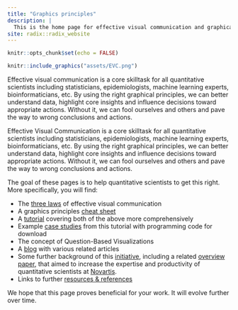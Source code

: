 ```yaml
---
title: "Graphics principles"
description: |
  This is the home page for effective visual communication and graphical principles for quantitative scientists.  
site: radix::radix_website
---
```


```r
knitr::opts_chunk$set(echo = FALSE)
```

```r
knitr::include_graphics("assets/EVC.png")
```

Effective visual communication is a core skilltask for all quantitative scientists including statisticians, epidemiologists, machine learning experts, bioinformaticians, etc. By using the right graphical principles, we can better understand data, highlight core insights and influence decisions toward appropriate actions. Without it, we can fool ourselves and others and pave the way to wrong conclusions and actions. 

Effective Visual Communication is a core skilltask for all quantitative scientists including statisticians, epidemiologists, machine learning experts, bioinformaticians, etc. By using the right graphical principles, we can better understand data, highlight core insights and influence decisions toward appropriate actions. Without it, we can fool ourselves and others and pave the way to wrong conclusions and actions. 

The goal of these pages is to help quantitative scientists to get this right.
More specifically, you will find:

*	The [three laws](threelaws.html) of effective visual communication
*	A graphics principles [cheat sheet](cheatsheet.html)
*	A [tutorial](tutorial.html) covering both of the above more comprehensively
*	Example [case studies](https://graphicsprinciples.github.io/tutorial-case-studies) from this tutorial with programming code for download
*	The concept of Question-Based Visualizations
*	A [blog](https://graphicsprinciples.github.io/gallery/) with various related articles
*	Some further background of this [initiative](initiative.html), including a related [overview paper](https://onlinelibrary.wiley.com/doi/full/10.1002/pst.1912), that aimed to increase the expertise and productivity of quantitative scientists at [Novartis](https://www.novartis.com/our-science).
*	Links to further [resources & references](resources.html)

We hope that this page proves beneficial for your work. It will evolve further over time.
